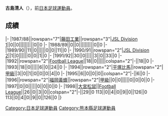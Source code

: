 {{Infobox football biography
|name=古島清人
|image=
|fullname=古島清人
|birth_date={{Birth date and age|1968|4|3}}
|cityofbirth=[[熊本縣|熊本縣]]
|countryofbirth=[[日本|日本]]
|position=[[守門員_(足球)|守門員]]
|currentclub=
|years=1987-1995<br/>1996-1997<br/>1998<br/>1999-2000
|clubs=[[湘南比馬|藤田工業/平塚比馬]]<br/>[[福岡黃蜂|福岡黃蜂]]<br/>[[大宮松鼠|大宮松鼠]]<br/>[[熊本羅亞素|NTT九州/NTT熊本]]
|caps(goals)=
|nationalyears=
|nationalteam=
|nationalcaps(goals)=
}}
'''古島清人'''（{{Bd|1968年|4月3日||}}），前[[日本|日本]][[足球|足球]][[運動員|運動員]]。

==成績==
{{Football player club statistics 1|YYN}}
{{Football player club statistics 2|JPN|YYN}}
|-
|1987/88||rowspan="7"|[[湘南比馬|藤田工業]]||rowspan="3"|[[Japan_Soccer_League|JSL Division 1]]||0||0||||||||||0||0
|-
|1988/89||0||0||||||||||0||0
|-
|1989/90||11||0||||||0||0||11||0
|-
|1990/91||rowspan="2"|[[Japan_Soccer_League|JSL Division 2]]||1||0||||||0||0||1||0
|-
|1991/92||30||0||||||3||0||33||0
|-
|1992||rowspan="2"|[[Japan_Football_League|Football League]]||18||0||||||colspan="2"|-||18||0
|-
|1993||18||0||||||6||0||24||0
|-
|1994||rowspan="2"|[[湘南比馬|平塚比馬]]||rowspan="2"|[[日本職業足球甲級聯賽|甲級]]||3||0||1||0||0||0||4||0
|-
|1995||6||0||0||0||colspan="2"|-||6||0
|-
|1996||rowspan="2"|[[福岡黃蜂|福岡黃蜂]]||rowspan="2"|[[日本職業足球甲級聯賽|甲級]]||0||0||||||0||0||0||0
|-
|1997||0||0||||||0||0||0||0
|-
|1998||[[大宮松鼠|大宮松鼠]]||[[Japan_Football_League|Football League]]||26||0||3||0||colspan="2"|-||29||0
{{Football player club statistics 3|1|JPN}}113||0||4||0||9||0||126||0
{{Football player club statistics 5}}113||0||4||0||9||0||126||0
|}

{{Japan-sport-bio-stub}}
{{Soccer-player-stub}}
[[Category:日本足球運動員|Category:日本足球運動員]]
[[Category:熊本縣足球運動員|Category:熊本縣足球運動員]]